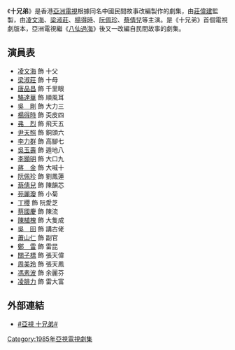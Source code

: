{{亞視劇集 
| 中文劇名 = 十兄弟 
| 英文劇名 = Ten Brothers
| 圖像 =
| 製作年份 = 1985年
| 海外推出日期 =
| aTV-11首播日期 = 
| aTV-11首播時間 = 
| 監製 = [[莊偉建|莊偉建]]
| 編導 = {{nowrap|[[鄧志傑|鄧志傑]]、[[譚彼得|譚彼得]]、[[陳麗霞|陳麗霞]]、[[梁志成_(導演)|梁志成]]、<br>[[黎棨源|黎棨源]]}}
| 助理編導= {{nowrap|[[許賢聰|許賢聰]]、[[陳建強|陳建強]]、[[連熾芬|連熾芬]]、[[萬婉紅|萬婉紅]]、<br>[[余小慧|余小慧]]、[[伍兆榮|伍兆榮]]、[[朱奕龍_(導演)|朱奕龍]]、[[丘偉光|丘偉光]]}}
| 編審 = [[鄭文華|鄭文華]]
| 編劇 = {{nowrap|[[鄭文華|鄭文華]]、[[陳祖良_(編劇)|陳祖良]]、[[官松年|官松年]]、[[鍾繼昌|鍾繼昌]]、<br>[[劉君婷|劉君婷]]、[[陳兆祥|陳兆祥]]、[[鄭錦富|鄭錦富]]、[[譚偉成|譚偉成]]}}
| 製作統籌 = [[霍志楷|霍志楷]]
| 集數 = 30
| 劇種 = 民間故事、奇幻
| 主演 = {{nowrap|[[凌文海|凌文海]]、[[梁淑莊|梁淑莊]]、[[唐品昌|唐品昌]]、[[駱達華|駱達華]]、<br>[[吳剛_(香港)|吳　剛]]、[[楊得時|楊得時]]、[[阮佩珍|阮佩珍]]、[[蔡倩兒|蔡倩兒]]<br>[[尹天照|尹天照]]、[[吳玉壽|吳玉壽]]、[[蔣金|蔣　金]]}}
| 主題曲 = 把宇宙玩玩
| 作曲 = [[關聖佑|關聖佑]]
| 填詞 = [[潘偉源|潘偉源]]
| 主唱 = [[羅樺|羅　樺]]
| 插曲 = 眼睛的俘虜
| 作曲3 = [[關聖佑|關聖佑]]
| 填詞3 = [[潘偉源|潘偉源]]
| 主唱3 = [[羅樺|羅　樺]]
}} 
《'''十兄弟'''》是香港[[亞洲電視|亞洲電視]]根據同名中國民間故事改編製作的劇集，由[[莊偉建|莊偉建]]監製，由[[凌文海|凌文海]]、[[梁淑莊|梁淑莊]]、[[楊得時|楊得時]]、[[阮佩珍|阮佩珍]]、[[蔡倩兒|蔡倩兒]]等主演。是《十兄弟》首個電視劇版本，亞洲電視繼《[[八仙過海|八仙過海]]》後又一改編自民間故事的劇集。

== 演員表 ==
* [[凌文海|凌文海]] 飾 十父
* [[梁淑莊|梁淑莊]] 飾 十母
* [[唐品昌|唐品昌]] 飾 千里眼
* [[駱達華|駱達華]] 飾 順風耳
* [[吳剛_(香港)|吳　剛]] 飾 大力三
* [[楊得時|楊得時]] 飾 奀皮四
* [[煒烈|弗　烈]] 飾 飛天五
* [[尹天照|尹天照]] 飾 銅頭六
* [[李力群_(香港)|李力群]] 飾 高腳七
* [[吳玉壽|吳玉壽]] 飾 遁地八
* [[李顥明|李顥明]] 飾 大口九
* [[蔣金|蔣　金]] 飾 大喊十
* [[阮佩珍|阮佩珍]] 飾 劉鳳蓮
* [[蔡倩兒|蔡倩兒]] 飾 陳韻芯
* [[苑麗瓊|苑麗瓊]] 飾 小菊
* [[丁櫻|丁櫻]] 飾 阮愛芝
* [[蔡國慶_(香港)|蔡國慶]] 飾 陳流
* [[陳植槐|陳植槐]] 飾 大隻成
* [[吳回_(香港)|吳　回]] 飾 講古佬
* [[蕭山仁|蕭山仁]] 飾 副官
* [[鄭雷|鄭　雷]] 飾 雷昆
* [[關子標|關子標]] 飾 張天偉
* [[周美玲_(香港)|周美玲]] 飾 張天鳳
* [[馮素波|馮素波]] 飾 余麗芬
* [[凌腓力|凌腓力]] 飾 雷大富

== 外部連結 ==
* [https://s.weibo.com/weibo?q=%23%E4%BA%9E%E8%A6%96%20%E5%8D%81%E5%85%84%E5%BC%9F%23 #亞視 十兄弟#]

[[Category:1985年亞視電視劇集|Category:1985年亞視電視劇集]]